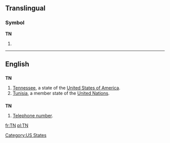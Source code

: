 {{also|.tn|T.-N.}}
==Translingual==

===Symbol===
'''TN'''

# {{SI-unit|tera|newton|[[force]]}}

----

==English==

==={{abbreviation}}===
'''TN'''

# [[Tennessee]], a state of the [[United States of America]].
# [[Tunisia]], a member state of the [[United Nations]].

==={{initialism}}===
'''TN'''

# [[telephone number|Telephone number]].

[[Category:US States]]

[[fr:TN]]
[[pl:TN]]